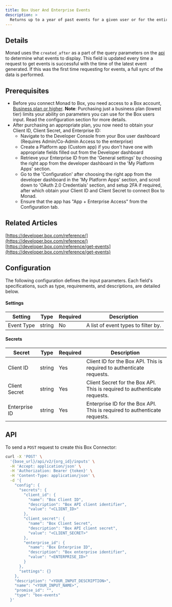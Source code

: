 ```yaml
---
title: Box User And Enterprise Events
description: >
  Returns up to a year of past events for a given user or for the entire enterprise.
---
```


## Details
Monad uses the `created_after` as a part of the query parameters on the [api](https://developer.box.com/reference/get-events) to determine what events to display. This field is updated every time a request to get events is successful with the time of the latest event generated. If this was the first time requesting for events, a full sync of the data is performed.

## Prerequisites
- Before you connect Monad to Box, you need access to a Box account, [Business plan or higher](https://www.box.com/pricing). **Note**: Purchasing just a business plan (lowest tier) limits your ability on parameters you can use for the Box users input. Read the configuration section for more details.
- After purchasing an appropriate plan, you now need to obtain your Client ID, Client Secret, and Enterprise ID:
  - Navigate to the Developer Console from your Box user dashboard (Requires Admin/Co-Admin Access to the enterprise)
  - Create a Platform app (Custom app) if you don't have one with appropriate fields filled out from the Developer dashboard
  - Retrieve your Enterprise ID from the 'General settings' by choosing the right app from the developer dashboard in the 'My Platform Apps' section.
  - Go to the 'Configuration' after choosing the right app from the developer dashboard in the 'My Platform Apps' section, and scroll down to 'OAuth 2.0 Credentials' section, and setup 2FA if required, after which obtain your Client ID and Client Secret to connect Box to Monad.
  - Ensure that the app has "App + Enterprise Access" from the Configuration tab.

## Related Articles

[https://developer.box.com/reference/](https://developer.box.com/reference/)
[https://developer.box.com/reference/get-events](https://developer.box.com/reference/get-events)


## Configuration
The following configuration defines the input parameters. Each field's specifications, such as type, requirements, and descriptions, are detailed below.

#### Settings

| Setting | Type | Required | Description |
|---------|------|----------|-------------|
| Event Type | string | No | A list of event types to filter by. |

#### Secrets

| Secret | Type | Required | Description |
|---------|------|----------|-------------|
| Client ID | string | Yes | Client ID for the Box API. This is required to authenticate requests. |
| Client Secret | string | Yes | Client Secret for the Box API. This is required to authenticate requests. |
| Enterprise ID | string | Yes | Enterprise ID for the Box API. This is required to authenticate requests. |

## API

To send a `POST` request to create this Box Connector:

```bash
curl -X 'POST' \
  '{base_url}/api/v2/{org_id}/inputs' \
  -H 'Accept: application/json' \
  -H 'Authorization: Bearer {token}' \
  -H 'Content-Type: application/json' \
  -d '{
    "config": {
      "secrets": {
        "client_id": {
          "name": "Box Client ID",
          "description": "Box API client identifier",
          "value": "<CLIENT_ID>"
        },
        "client_secret": {
          "name": "Box Client Secret",
          "description": "Box API client secret",
          "value": "<CLIENT_SECRET>"
        },
        "enterprise_id": {
          "name": "Box Enterprise ID",
          "description": "Box enterprise identifier",
          "value": "<ENTERPRISE_ID>"
        }
      },
      "settings": {}
    },
    "description": "<YOUR_INPUT_DESCRIPTION>",
    "name": "<YOUR_INPUT_NAME>",
    "promise_id": "",
    "type": "box-events"
  }'
```


